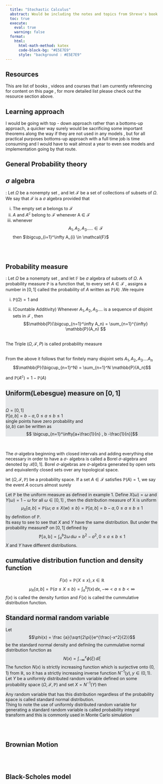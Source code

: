 ```yaml
---
  title: "Stochastic Calculus"
  abstract: Would be including the notes and topics from Shreve's book as well topics that would fall into this topic. Will be only including theory , the practical and implementation part woulld be on a different page and that would be bifurcated further based on the programming language. C++ is currently the frontrunner but since visualization is easier in Python i would be writing code for that as well.<br/><br/>DISCLAIMER THERE IS AT TIMES LOT OF HAND WAVING ,THIS IS NOT AS MATHEMATICALLY RIGOROUS AS YOU WOULD EXPECT LIKE IN A PURE MATH TEXTBOOK.
  toc: true
  execute: 
    eval: true
    warning: false
  format:
    html:
      html-math-method: katex
      code-block-bg: "#E5E7E9"  
      style: "background : #E5E7E9"
---
```


## Resources

This are list of books , videos and courses that I am currently referencing for content on this page , for more detailed list please check out the resource section above.

## Learning approach

I would be going with top - down approach rather than a bottoms-up approach, a quicker way surely would be sacrificing some important theorems along the way if they are not used in any models , but for all practical purposes bottoms-up approach with a full time job is time consuming and I would have to wait almost a year to even see models and implementation going by that route.

## General Probability theory

::: {#def-sigma}
## $\sigma$ algebra

: Let $\Omega$ be a nonempty set , and let $\mathcal{F}$ be a set of collections of subsets of $\Omega$. We say that $\mathcal{F}$ is a $\sigma$ algebra provided that

i)  The empty set $\emptyset$ belongs to $\mathcal{F}$
ii) $A$ and $A^{c}$ belong to $\mathcal{F}$ whenever A $\in$ $\mathcal{F}$
iii) whenever $$A_1 ,A_2 ,A_3 ..... \in \mathcal{F}$$ then $\bigcup_{i=1}^\infty A_{i} \in \mathcal{F}$
:::

<br/> <br/>

::: {#def-ProbMeasure}
## Probability measure

: Let $\Omega$ be a nonempty set , and let $\mathbb{F}$ be $\sigma$ algebra of subsets of $\Omega$. A probability measure $\mathbb{P}$ is a function that, to every set $A \in \mathcal{F}$ , assigns a number in $[0,1]$ called the probability of $A$ written as $\mathbb{P}(A)$ .We require

i)  $\mathbb{P}(\Omega) = 1$ and

ii) (Countable Additivity) Whenever $A_1,A_2,A_3....$ is a sequence of disjoint sets in $\mathcal{F}$ , then $$\mathbb{P}(\bigcup_{n=1}^\infty A_n) = \sum_{n=1}^{\infty} \mathbb{P}(A_n) $$

<br/> The Triple $(\Omega, \mathcal{F},\mathbb{}P)$ is called probability measure
:::

<br/> From the above it follows that for finitely many disjoint sets $A_1, A_2,A_3....A_n$ $$\mathbb{P}(\bigcup_{n=1}^N) = \sum_{n=1}^N \mathbb{P}(A_n)$$

and $\mathbb{P}(A^c) = 1 - \mathbb{P}(A)$

::: {#exm-1.1 style="background: #E5E7E9"}
## Uniform(Lebesgue) measure on $[0,1]$

<br/> $\Omega = [0,1]$<br/> $\mathbb{P}[a,b] = b-a ,0 \leq a \leq b \leq1$ <br/> single points have zero probability and <br/> $(a,b)$ can be written as $$ \bigcup_{n=1}^\infty[a+\frac{1}{n} , b -\frac{1}{n}]$$
:::

<br/> <br/> The $\sigma$-algebra beginning with closed intervals and adding everything else necessary in order to have a $\sigma$- algebra is called a Borel $\sigma$-algebra and denoted by $\mathcal{B}[0,1]$. Borel $\sigma$-algebras are $\sigma$-algebra generated by open sets and equivalently closed sets over any topological space.




::: {#def-almostsurely}

let $(\Omega,\mathcal{F},\mathbb{P})$ be a probability space. If a set $A \in \mathcal{F}$ satisfies $\mathbb{P}(A) = 1$, we say the event $A$ occurs almost surely

:::

::: {#exm-1.2 style="background: #E5E7E9"}
Let $\mathbb{P}$ be the uniform measure as defined in example 1. Define $X(\omega) = \omega$ and $Y(\omega) = 1 - \omega$ for all $\omega \in [0,1]$ , then the distribution measure of X is uniform $$\mu_{X}[a,b] = \mathbb{P}\{\omega;a\leq X(w)\leq b\} = \mathbb{P}[a,b] = b-a, 0\leq a \leq b \leq 1$$ by definition of $\mathbb{P}$. <br/>
Its easy to see to see that $X$ and $Y$ have the same distribution.
But under the probability measure$\mathbb{\widetilde{P}}$ on $[0,1]$ defined by $$\mathbb{\widetilde{P}[a,b]} = \int_a^b 2\omega \, d\omega = b^2-a^2  , 0 \leq a\leq b \leq1 $$ $X$ and $Y$ have different distributions. 
:::

::: {#def-CDF}
## cumulative distribution function and density function

$$ F(x) = \mathbb{P}\{X \leq x\} , x \in \mathbb{R}$$
$$\mu_X[a,b] = \mathbb{P}\{a \leq X \leq b \} = \int_a^b f(x) \, dx , -\infty < a \leq b < \infty$$ $f(x)$ is called the density funtion and $F(x)$ is called the cummulative distribution function.
:::
::: {#exm-1.3 style="background: #E5E7E9"}
## Standard normal random variable
Let $$\phi(x)  = \frac {a}{\sqrt{2\pi}}e^{\frac{-x^2}{2}}$$ be the standard normal density and definiing the cummulative normal distribution function as $$N(x) = \int_{-\infty}^x \phi(\xi)\,d\xi$$ The function $N(x)$ is strictly increasing function which is surjective onto $(0,1)$ from $\mathbb{R}$, so it has a strictly increasing inverse function $N^{-1}(y),y \in (0,1)$. Let $Y$ be a uniformly distributed random variable defined  on some probability space $(\Omega,\mathcal{F},\mathbb{P})$ and set $X = N^{-1}(Y)$ then 


\begin{align*}

\mu_X[a,b] &= \mathbb{P}\{\omega \in \Omega ; a \leq X(\omega) \leq b\} \\

          &= \mathbb{P}\{\omega \in \Omega ; a \leq N^{-1}(Y(\omega)) \leq b\}\\
            
          &= \mathbb{P}\{\omega \in \Omega ; N(a) \leq Y(\omega) \leq N(b) \} \\
        
          &= N(b) - N(a) \\
          &= \int_a^b \phi(x) \, dx

\end{align*}


Any random variable that has this distribution regardless of the probability space is called standard normal distribution.<br/>
Thing to note the use of uniformly distributed random variable for generating a standard random variable is called probability integral transform and this is commonly used in Monte Carlo simulation

:::
<br/><br/>

## Brownian Motion

<br/><br/> 

## Black-Scholes model
